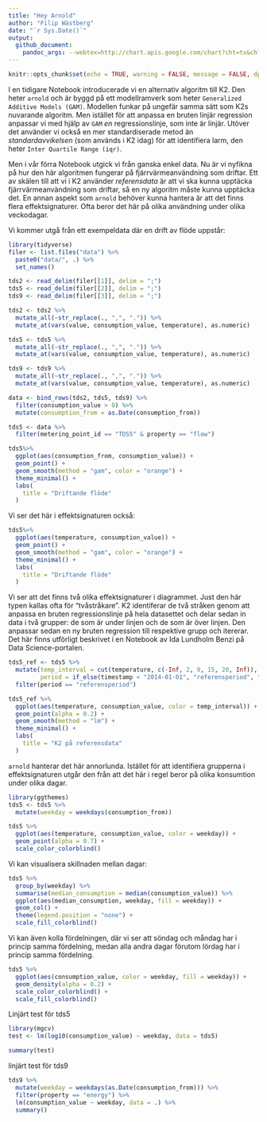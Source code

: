 ```yaml
---
title: "Hey Arnold"
author: "Filip Wästberg"
date: "`r Sys.Date()`"
output:
  github_document:
    pandoc_args: --webtex=http://chart.apis.google.com/chart?cht=tx&chl=
---
```


```r
knitr::opts_chunk$set(echo = TRUE, warning = FALSE, message = FALSE, dpi = 300)
```

I en tidigare Notebook introducerade vi en alternativ algoritm till K2. Den heter `arnold` och är byggd på ett modellramverk som heter  `Generalized Additive Models (GAM)`. Modellen funkar på ungefär samma sätt som K2s nuvarande algoritm. Men istället för att anpassa en bruten linjär regression anpassar vi med hjälp av `GAM` *en* regressionslinje, som inte är linjär. Utöver det använder vi också en mer standardiserade metod än *standardavvikelsen* (som används i K2 idag) för att identifiera larm, den heter `Inter Quartile Range (iqr)`.

Men i vår förra Notebook utgick vi från ganska enkel data. Nu är vi nyfikna på hur den här algoritmen fungerar på fjärrvärmeanvändning som driftar. Ett av skälen till att vi i K2 använder *referensdata* är att vi ska kunna upptäcka fjärrvärmeanvändning som driftar, så en ny algoritm måste kunna upptäcka det. En annan aspekt som `arnold` behöver kunna hantera är att det finns flera effektsignaturer. Ofta beror det här på olika användning under olika veckodagar. 

Vi kommer utgå från ett exempeldata där en drift av flöde uppstår:

```r
library(tidyverse)
filer <- list.files("data") %>% 
  paste0("data/", .) %>% 
  set_names()

tds2 <- read_delim(filer[[1]], delim = ";")
tds5 <- read_delim(filer[[2]], delim = ";")
tds9 <- read_delim(filer[[3]], delim = ";")

tds2 <- tds2 %>% 
  mutate_all(~str_replace(., ",", ".")) %>% 
  mutate_at(vars(value, consumption_value, temperature), as.numeric)

tds5 <- tds5 %>% 
  mutate_all(~str_replace(., ",", ".")) %>% 
  mutate_at(vars(value, consumption_value, temperature), as.numeric)

tds9 <- tds9 %>% 
  mutate_all(~str_replace(., ",", ".")) %>% 
  mutate_at(vars(value, consumption_value, temperature), as.numeric)

data <- bind_rows(tds2, tds5, tds9) %>% 
  filter(consumption_value > 0) %>% 
  mutate(consumption_from = as.Date(consumption_from))

tds5 <- data %>% 
  filter(metering_point_id == "TDS5" & property == "flow") 

tds5%>% 
  ggplot(aes(consumption_from, consumption_value)) +
  geom_point() +
  geom_smooth(method = "gam", color = "orange") +
  theme_minimal() +
  labs(
    title = "Driftande flöde"
  )
```

Vi ser det här i effektsignaturen också:

```r
tds5%>% 
  ggplot(aes(temperature, consumption_value)) +
  geom_point() +
  geom_smooth(method = "gam", color = "orange") +
  theme_minimal() +
  labs(
    title = "Driftande flöde"
  )
```

Vi ser att det finns två olika effektsignaturer i diagrammet. Just den här typen kallas ofta för "tvåstråkare".  K2 identiferar de två stråken genom att anpassa en bruten regressionslinje på hela datasettet och delar sedan in data i två grupper: de som är under linjen och de som är över linjen. Den anpassar sedan en ny bruten regression till respektive grupp och itererar. Det här finns utförligt beskrivet i en Notebook av Ida Lundholm Benzi på Data Science-portalen.

```r
tds5_ref <- tds5 %>% 
  mutate(temp_interval = cut(temperature, c(-Inf, 2, 9, 15, 20, Inf)),
         period = if_else(timestamp < "2014-01-01", "referensperiod", "testperiod")) %>% 
  filter(period == "referensperiod")

tds5_ref %>% 
  ggplot(aes(temperature, consumption_value, color = temp_interval)) +
  geom_point(alpha = 0.2) +
  geom_smooth(method = "lm") +
  theme_minimal() +
  labs(
    title = "K2 på referensdata"
  )
```

`arnold` hanterar det här annorlunda. Istället för att identifiera grupperna i effektsignaturen utgår den från att det här i regel beror på olika konsumtion under olika dagar. 

```r
library(ggthemes)
tds5 <- tds5 %>% 
  mutate(weekday = weekdays(consumption_from))

tds5 %>% 
  ggplot(aes(temperature, consumption_value, color = weekday)) +
  geom_point(alpha = 0.7) +
  scale_color_colorblind()
```

Vi kan visualisera skillnaden mellan dagar: 

```r
tds5 %>% 
  group_by(weekday) %>% 
  summarise(median_consumption = median(consumption_value)) %>% 
  ggplot(aes(median_consumption, weekday, fill = weekday)) +
  geom_col() +
  theme(legend.position = "none") +
  scale_fill_colorblind()
```

Vi kan även kolla fördelningen, där vi ser att söndag och måndag har i princip samma fördelning, medan alla andra dagar förutom lördag har i princip samma fördelning.

```r
tds5 %>% 
  ggplot(aes(consumption_value, color = weekday, fill = weekday)) +
  geom_density(alpha = 0.2) +
  scale_color_colorblind() +
  scale_fill_colorblind()
```

Linjärt test för tds5

```r
library(mgcv)
test <- lm(log10(consumption_value) ~ weekday, data = tds5)

summary(test)
```

linjärt test för tds9

```r
tds9 %>% 
  mutate(weekday = weekdays(as.Date(consumption_from))) %>% 
  filter(property == "energy") %>% 
  lm(consumption_value ~ weekday, data = .) %>% 
  summary()
```



























